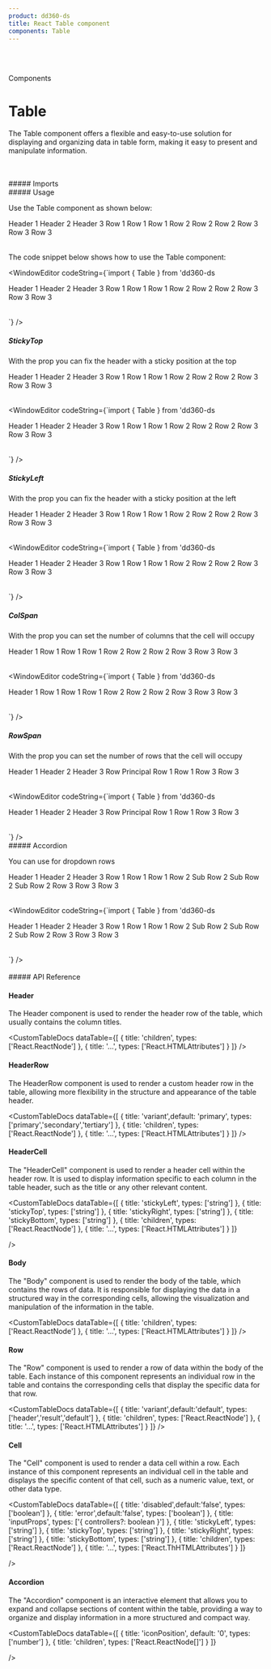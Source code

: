 ```yaml
---
product: dd360-ds
title: React Table component
components: Table
---
```


<br id='top' />
<br />

<Label>Components</Label>

# <span name="floating-nav">Table</span>

The Table component offers a flexible and easy-to-use solution for displaying and organizing data in table form, making it easy to present and manipulate information.

<br />
<br />
##### <span name="floating-nav">Imports</span>

<WindowEditor codeString="import { Table } from 'dd360-ds'" />

<br />
##### <span name="floating-nav">Usage</span>

Use the Table component as shown below:

<Playground className="gap-y-2">
    <Table className="w-96">
        <Table.Header>
          <Table.HeaderRow>
            <Table.HeaderCell>Header 1</Table.HeaderCell>
            <Table.HeaderCell>Header 2</Table.HeaderCell>
            <Table.HeaderCell>Header 3</Table.HeaderCell>
          </Table.HeaderRow>
        </Table.Header>
        <Table.Body>
          <Table.HeaderRow>
            <Table.Cell>Row 1</Table.Cell>
            <Table.Cell>Row 1</Table.Cell>
            <Table.Cell>Row 1</Table.Cell>
          </Table.HeaderRow>
          <Table.HeaderRow>
            <Table.Cell>Row 2</Table.Cell>
            <Table.Cell>Row 2</Table.Cell>
            <Table.Cell>Row 2</Table.Cell>
          </Table.HeaderRow>
          <Table.HeaderRow>
            <Table.Cell>Row 3</Table.Cell>
            <Table.Cell>Row 3</Table.Cell>
            <Table.Cell>Row 3</Table.Cell>
          </Table.HeaderRow>
        </Table.Body>
      </Table>
</Playground>

The code snippet below shows how to use the Table component:

<WindowEditor
    codeString={`import { Table } from 'dd360-ds
  
<Table className="w-96">
    <Table.Header>
      <Table.HeaderRow>
        <Table.HeaderCell>Header 1</Table.HeaderCell>
        <Table.HeaderCell>Header 2</Table.HeaderCell>
        <Table.HeaderCell>Header 3</Table.HeaderCell>
      </Table.HeaderRow>
    </Table.Header>
    <Table.Body>
      <Table.HeaderRow>
        <Table.Cell>Row 1</Table.Cell>
        <Table.Cell>Row 1</Table.Cell>
        <Table.Cell>Row 1</Table.Cell>
      </Table.HeaderRow>
      <Table.HeaderRow>
        <Table.Cell>Row 2</Table.Cell>
        <Table.Cell>Row 2</Table.Cell>
        <Table.Cell>Row 2</Table.Cell>
      </Table.HeaderRow>
      <Table.HeaderRow>
        <Table.Cell>Row 3</Table.Cell>
        <Table.Cell>Row 3</Table.Cell>
        <Table.Cell>Row 3</Table.Cell>
      </Table.HeaderRow>
    </Table.Body>
</Table>
    `}
/>

<br />

##### <span name="floating-nav">StickyTop</span>

With the prop <Tag text='stickyTop' /> you can fix the header with a sticky position at the top

<Playground className="gap-y-2">
   <Table className="h-24 w-96">
    <Table.Header>
      <Table.HeaderRow>
        <Table.HeaderCell stickyTop="0px">Header 1</Table.HeaderCell>
        <Table.HeaderCell stickyTop="0px">Header 2</Table.HeaderCell>
        <Table.HeaderCell stickyTop="0px">Header 3</Table.HeaderCell>
      </Table.HeaderRow>
    </Table.Header>
    <Table.Body>
      <Table.Row>
        <Table.Cell>Row 1</Table.Cell>
        <Table.Cell>Row 1</Table.Cell>
        <Table.Cell>Row 1</Table.Cell>
      </Table.Row>
      <Table.Row>
        <Table.Cell>Row 2</Table.Cell>
        <Table.Cell>Row 2</Table.Cell>
        <Table.Cell>Row 2</Table.Cell>
      </Table.Row>
      <Table.Row>
        <Table.Cell>Row 3</Table.Cell>
        <Table.Cell>Row 3</Table.Cell>
        <Table.Cell>Row 3</Table.Cell>
      </Table.Row>
    </Table.Body>
</Table>
</Playground>


<WindowEditor
    codeString={`import { Table } from 'dd360-ds
  
<Table className="w-96">
    <Table.Header>
      <Table.HeaderRow>
        <Table.HeaderCell stickyTop="0px">Header 1</Table.HeaderCell>
        <Table.HeaderCell stickyTop="0px">Header 2</Table.HeaderCell>
        <Table.HeaderCell stickyTop="0px">Header 3</Table.HeaderCell>
      </Table.HeaderRow>
    </Table.Header>
    <Table.Body>
      <Table.Row>
        <Table.Cell>Row 1</Table.Cell>
        <Table.Cell>Row 1</Table.Cell>
        <Table.Cell>Row 1</Table.Cell>
      </Table.Row>
      <Table.Row>
        <Table.Cell>Row 2</Table.Cell>
        <Table.Cell>Row 2</Table.Cell>
        <Table.Cell>Row 2</Table.Cell>
      </Table.Row>
      <Table.Row>
        <Table.Cell>Row 3</Table.Cell>
        <Table.Cell>Row 3</Table.Cell>
        <Table.Cell>Row 3</Table.Cell>
      </Table.Row>
    </Table.Body>
</Table>
    `}
/>


<br />

##### <span name="floating-nav">StickyLeft</span>

With the prop <Tag text='stickyLeft' /> you can fix the header with a sticky position at the left

<Playground className="gap-y-2">
   <Table className="w-52">
    <Table.Header>
      <Table.HeaderRow>
        <Table.HeaderCell style={{minWidth:"100px"}} stickyLeft="0px">Header 1</Table.HeaderCell>
        <Table.HeaderCell style={{minWidth:"100px"}}>Header 2</Table.HeaderCell>
        <Table.HeaderCell style={{minWidth:"100px"}}>Header 3</Table.HeaderCell>
      </Table.HeaderRow>
    </Table.Header>
    <Table.Body>
      <Table.Row>
        <Table.Cell stickyLeft="0px">Row 1</Table.Cell>
        <Table.Cell>Row 1</Table.Cell>
        <Table.Cell>Row 1</Table.Cell>
      </Table.Row>
      <Table.Row>
        <Table.Cell stickyLeft="0px">Row 2</Table.Cell>
        <Table.Cell>Row 2</Table.Cell>
        <Table.Cell>Row 2</Table.Cell>
      </Table.Row>
      <Table.Row>
        <Table.Cell stickyLeft="0px">Row 3</Table.Cell>
        <Table.Cell>Row 3</Table.Cell>
        <Table.Cell>Row 3</Table.Cell>
      </Table.Row>
    </Table.Body>
</Table>
</Playground>


<WindowEditor
    codeString={`import { Table } from 'dd360-ds
  
 <Table className="w-52">
    <Table.Header>
      <Table.HeaderRow>
        <Table.HeaderCell stickyLeft="0px">Header 1</Table.HeaderCell>
        <Table.HeaderCell>Header 2</Table.HeaderCell>
        <Table.HeaderCell>Header 3</Table.HeaderCell>
      </Table.HeaderRow>
    </Table.Header>
    <Table.Body>
      <Table.Row>
        <Table.Cell stickyLeft="0px">Row 1</Table.Cell>
        <Table.Cell>Row 1</Table.Cell>
        <Table.Cell>Row 1</Table.Cell>
      </Table.Row>
      <Table.Row>
        <Table.Cell stickyLeft="0px">Row 2</Table.Cell>
        <Table.Cell>Row 2</Table.Cell>
        <Table.Cell>Row 2</Table.Cell>
      </Table.Row>
      <Table.Row>
        <Table.Cell stickyLeft="0px">Row 3</Table.Cell>
        <Table.Cell>Row 3</Table.Cell>
        <Table.Cell>Row 3</Table.Cell>
      </Table.Row>
    </Table.Body>
</Table>
    `}
/>


<br />

##### <span name="floating-nav">ColSpan</span>

With the prop <Tag text='colSpan' /> you can set the number of columns that the cell will occupy

<Playground className="gap-y-2">
   <Table className="w-52">
    <Table.Header>
      <Table.HeaderRow>
        <Table.HeaderCell colSpan={3}>Header 1</Table.HeaderCell>
      </Table.HeaderRow>
    </Table.Header>
    <Table.Body>
      <Table.Row>
        <Table.Cell>Row 1</Table.Cell>
        <Table.Cell>Row 1</Table.Cell>
        <Table.Cell>Row 1</Table.Cell>
      </Table.Row>
      <Table.Row>
        <Table.Cell>Row 2</Table.Cell>
        <Table.Cell>Row 2</Table.Cell>
        <Table.Cell>Row 2</Table.Cell>
      </Table.Row>
      <Table.Row>
        <Table.Cell>Row 3</Table.Cell>
        <Table.Cell>Row 3</Table.Cell>
        <Table.Cell>Row 3</Table.Cell>
      </Table.Row>
    </Table.Body>
</Table>
</Playground>


<WindowEditor
    codeString={`import { Table } from 'dd360-ds
  
  <Table className="w-52">
    <Table.Header>
      <Table.HeaderRow>
        <Table.HeaderCell colSpan={3}>Header 1</Table.HeaderCell>
      </Table.HeaderRow>
    </Table.Header>
    <Table.Body>
      <Table.Row>
        <Table.Cell>Row 1</Table.Cell>
        <Table.Cell>Row 1</Table.Cell>
        <Table.Cell>Row 1</Table.Cell>
      </Table.Row>
      <Table.Row>
        <Table.Cell>Row 2</Table.Cell>
        <Table.Cell>Row 2</Table.Cell>
        <Table.Cell>Row 2</Table.Cell>
      </Table.Row>
      <Table.Row>
        <Table.Cell>Row 3</Table.Cell>
        <Table.Cell>Row 3</Table.Cell>
        <Table.Cell>Row 3</Table.Cell>
      </Table.Row>
    </Table.Body>
</Table>
    `}
/>


<br />

##### <span name="floating-nav">RowSpan</span>

With the prop <Tag text='rowSpan' /> you can set the number of rows that the cell will occupy

<Playground className="gap-y-2">
   <Table className="w-96">
    <Table.Header>
      <Table.HeaderRow>
    <Table.HeaderCell >Header 1</Table.HeaderCell>
        <Table.HeaderCell>Header 2</Table.HeaderCell>
        <Table.HeaderCell>Header 3</Table.HeaderCell>
      </Table.HeaderRow>
    </Table.Header>
    <Table.Body>
      <Table.Row>
        <Table.Cell rowSpan={2}>Row Principal</Table.Cell>
         <Table.Cell>Row 1</Table.Cell>
          <Table.Cell>Row 1</Table.Cell>
    </Table.Row>
      <Table.Row>
        <Table.Cell>Row 3</Table.Cell>
        <Table.Cell>Row 3</Table.Cell>
      </Table.Row>
    </Table.Body>
</Table>
</Playground>


<WindowEditor
    codeString={`import { Table } from 'dd360-ds
  
 <Table className="w-96">
    <Table.Header>
    <Table.HeaderCell >Header 1</Table.HeaderCell>
      <Table.HeaderRow>
        <Table.HeaderCell>Header 2</Table.HeaderCell>
        <Table.HeaderCell>Header 3</Table.HeaderCell>
      </Table.HeaderRow>
    </Table.Header>
    <Table.Body>
      <Table.Row>
        <Table.Cell rowSpan={2}>Row Principal</Table.Cell>
         <Table.Cell>Row 1</Table.Cell>
          <Table.Cell>Row 1</Table.Cell>
    </Table.Row>
      <Table.Row>
        <Table.Cell>Row 3</Table.Cell>
        <Table.Cell>Row 3</Table.Cell>
      </Table.Row>
    </Table.Body>
</Table>
    `}
/>


<br />
##### <span name="floating-nav">Accordion</span>

You can use <Tag text='Table.Accordion' /> for dropdown rows

<Playground className="gap-y-2">
    <Table className="w-96">
        <Table.Header>
          <Table.HeaderRow>
            <Table.HeaderCell>Header 1</Table.HeaderCell>
            <Table.HeaderCell>Header 2</Table.HeaderCell>
            <Table.HeaderCell>Header 3</Table.HeaderCell>
          </Table.HeaderRow>
        </Table.Header>
        <Table.Body>
          <Table.Row>
            <Table.Cell>Row 1</Table.Cell>
            <Table.Cell>Row 1</Table.Cell>
            <Table.Cell>Row 1</Table.Cell>
          </Table.Row>
            <Table.Accordion>
             <Table.Row>
            <Table.Cell>Row 2</Table.Cell>
            <Table.Cell></Table.Cell>
            <Table.Cell></Table.Cell>
          </Table.Row>
          <Table.Row>
            <Table.Cell>Sub Row 2</Table.Cell>
            <Table.Cell>Sub Row 2</Table.Cell>
            <Table.Cell>Sub Row 2</Table.Cell>
          </Table.Row>
            </Table.Accordion>
          <Table.Row>
            <Table.Cell>Row 3</Table.Cell>
            <Table.Cell>Row 3</Table.Cell>
            <Table.Cell>Row 3</Table.Cell>
          </Table.Row>
        </Table.Body>
      </Table>
</Playground>


<WindowEditor
    codeString={`import { Table } from 'dd360-ds
  
  <Table className="w-96">
        <Table.Header>
          <Table.HeaderRow>
            <Table.HeaderCell>Header 1</Table.HeaderCell>
            <Table.HeaderCell>Header 2</Table.HeaderCell>
            <Table.HeaderCell>Header 3</Table.HeaderCell>
          </Table.HeaderRow>
        </Table.Header>
        <Table.Body>
          <Table.Row>
            <Table.Cell>Row 1</Table.Cell>
            <Table.Cell>Row 1</Table.Cell>
            <Table.Cell>Row 1</Table.Cell>
          </Table.Row>
            <Table.Accordion>
             <Table.Row>
            <Table.Cell>Row 2</Table.Cell>
            <Table.Cell></Table.Cell>
            <Table.Cell></Table.Cell>
          </Table.Row>
          <Table.Row>
            <Table.Cell>Sub Row 2</Table.Cell>
            <Table.Cell>Sub Row 2</Table.Cell>
            <Table.Cell>Sub Row 2</Table.Cell>
          </Table.Row>
            </Table.Accordion>
          <Table.Row>
            <Table.Cell>Row 3</Table.Cell>
            <Table.Cell>Row 3</Table.Cell>
            <Table.Cell>Row 3</Table.Cell>
          </Table.Row>
        </Table.Body>
      </Table>
    `}
/>


<br />
<br />
##### <span name="floating-nav">API Reference</span>

#### <span>Header</span>

The Header component is used to render the header row of the table, which usually contains the column titles.

<CustomTableDocs
    dataTable={[
        { title: 'children', types: ['React.ReactNode'] },
        { title: '...', types: ['React.HTMLAttributes<HTMLTableSectionElement>'] }
    ]}
/>

#### <span>HeaderRow</span>
The HeaderRow component is used to render a custom header row in the table, allowing more flexibility in the structure and appearance of the table header.

<CustomTableDocs
    dataTable={[
        { title: 'variant',default: 'primary', types: ['primary','secondary','tertiary'] },
        { title: 'children', types:  ['React.ReactNode'] },
        { title: '...', types: ['React.HTMLAttributes<HTMLTableRowElement>'] }
    ]}
/>

#### <span>HeaderCell</span>
The "HeaderCell" component is used to render a header cell within the header row. It is used to display information specific to each column in the table header, such as the title or any other relevant content.

<CustomTableDocs
    dataTable={[
		  { title: 'stickyLeft', types: ['string'] },
      { title: 'stickyTop', types: ['string'] },
			{ title: 'stickyRight', types: ['string'] },
			{ title: 'stickyBottom', types: ['string'] },
      { title: 'children', types: ['React.ReactNode'] },
      { title: '...', types: ['React.HTMLAttributes<HTMLTableHeaderCellElement>'] }
    ]}

/>

#### <span>Body</span>

The "Body" component is used to render the body of the table, which contains the rows of data. It is responsible for displaying the data in a structured way in the corresponding cells, allowing the visualization and manipulation of the information in the table.

<CustomTableDocs
    dataTable={[
        { title: 'children', types: ['React.ReactNode'] },
        { title: '...', types: ['React.HTMLAttributes<HTMLTableSectionElement>'] }
    ]}
/>


#### <span>Row</span>

The "Row" component is used to render a row of data within the body of the table. Each instance of this component represents an individual row in the table and contains the corresponding cells that display the specific data for that row.

<CustomTableDocs
    dataTable={[
		  { title: 'variant',default:'default', types: ['header','result','default'] },
      { title: 'children', types: ['React.ReactNode'] },
	    { title: '...', types: ['React.HTMLAttributes<HTMLTableRowElement>'] }
    ]}
/>

#### <span>Cell</span>

The "Cell" component is used to render a data cell within a row. Each instance of this component represents an individual cell in the table and displays the specific content of that cell, such as a numeric value, text, or other data type.

<CustomTableDocs
    dataTable={[
     { title: 'disabled',default:'false', types: ['boolean'] },
     { title: 'error',default:'false', types: ['boolean'] },
		 { title: 'inputProps', types: ['{ controllers?: boolean }'] },
     { title: 'stickyLeft', types: ['string'] },
     { title: 'stickyTop', types: ['string'] },
		 { title: 'stickyRight', types: ['string'] },
		 { title: 'stickyBottom', types: ['string'] },
     { title: 'children', types: ['React.ReactNode'] },
     { title: '...', types: ['React.ThHTMLAttributes<HTMLTableCellElement>'] }
    ]}

/>

#### <span>Accordion</span>

The "Accordion" component is an interactive element that allows you to expand and collapse sections of content within the table, providing a way to organize and display information in a more structured and compact way.

<CustomTableDocs
    dataTable={[
        { title: 'iconPosition', default: '0', types: ['number'] },
    		{ title: 'children', types: ['React.ReactNode[]'] }
    ]}

/>

<AlertReactKnowledge />

<BackAndForwardController />